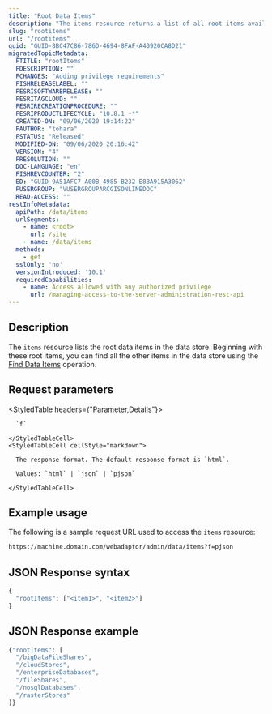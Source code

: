 ```yaml
---
title: "Root Data Items"
description: "The items resource returns a list of all root items available in the data store."
slug: "rootitems"
url: "/rootitems"
guid: "GUID-8BC47C86-786D-4694-8FAF-A40920CA8D21"
migratedTopicMetadata:
  FTITLE: "rootItems"
  FDESCRIPTION: ""
  FCHANGES: "Adding privilege requirements"
  FISHRELEASELABEL: ""
  FESRISOFTWARERELEASE: ""
  FESRITAGCLOUD: ""
  FESRIRECREATIONPROCEDURE: ""
  FESRIPRODUCTLIFECYCLE: "10.8.1 -*"
  CREATED-ON: "09/06/2020 19:14:22"
  FAUTHOR: "tohara"
  FSTATUS: "Released"
  MODIFIED-ON: "09/06/2020 20:16:42"
  VERSION: "4"
  FRESOLUTION: ""
  DOC-LANGUAGE: "en"
  FISHREVCOUNTER: "2"
  ED: "GUID-9A51AFC7-A00B-4985-B232-E8BA915A3062"
  FUSERGROUP: "VUSERGROUPARCGISONLINEDOC"
  READ-ACCESS: ""
restInfoMetadata:
  apiPath: /data/items
  urlSegments:
    - name: <root>
      url: /site
    - name: /data/items
  methods:
    - get
  sslOnly: 'no'
  versionIntroduced: '10.1'
  requiredCapabilities:
    - name: Access allowed with any authorized privilege
      url: /managing-access-to-the-server-administration-rest-api
---
```


## Description

The `items` resource lists the root data items in the data store. Beginning with these root items, you can find all the other items in the data store using the [Find Data Items](/finddataitems) operation.


##  Request parameters

<StyledTable headers={"Parameter,Details"}>
  <StyledTableRow>
    <StyledTableCell cellStyle="markdown">

      `f` 

    </StyledTableCell>
    <StyledTableCell cellStyle="markdown">

      The response format. The default response format is `html`.

      Values: `html` | `json` | `pjson`

    </StyledTableCell>
  </StyledTableRow>
</StyledTable>


## Example usage

The following is a sample request URL used to access the `items` resource:

```markdown
https://machine.domain.com/webadaptor/admin/data/items?f=pjson
```

## JSON Response syntax

```javascript
{
  "rootItems": ["<item1>", "<item2>"]
}
```

## JSON Response example

```javascript
{"rootItems": [
  "/bigDataFileShares",
  "/cloudStores",
  "/enterpriseDatabases",
  "/fileShares",
  "/nosqlDatabases",
  "/rasterStores"
]}
```